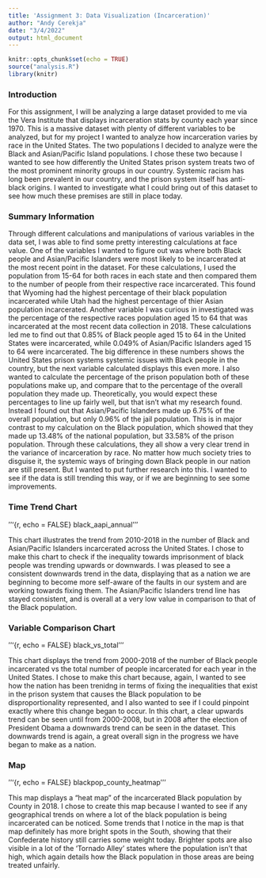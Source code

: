 ```yaml
---
title: 'Assignment 3: Data Visualization (Incarceration)'
author: "Andy Cerekja"
date: "3/4/2022"
output: html_document
---
```


```r
knitr::opts_chunk$set(echo = TRUE)
source("analysis.R")
library(knitr)
```

### Introduction

For this assignment, I will be analyzing a large dataset provided to me via the Vera Institute that displays incarceration stats by county each year since 1970. This is a massive dataset with plenty of different variables to be analyzed, but for my project I wanted to analyze how incarceration varies by race in the United States. The two populations I decided to analyze were the Black and Asian/Pacific Island populations. I chose these two because I wanted to see how differently the United States prison system treats two of the most prominent minority groups in our country. Systemic racism has long been prevalent in our country, and the prison system itself has anti-black origins. I wanted to investigate what I could bring out of this dataset to see how much these premises are still in place today.

### Summary Information

Through different calculations and manipulations of various variables in the data set, I was able to find some pretty interesting calculations at face value. 
One of the variables I wanted to figure out was where both Black people and Asian/Pacific Islanders were most likely to be incarcerated at the most recent point in the dataset. For these calculations, I used the population from 15-64 for both races in each state and then compared them to the number of people from their respective race incarcerated. This found that Wyoming had the highest percentage of their black population incarcerated while Utah had the highest percentage of thier Asian population incarcerated.
Another variable I was curious in investigated was the percentage of the respective races population aged 15 to 64 that was incarcerated at the most recent data collection in 2018. These calculations led me to find out that 0.85% of Black people aged 15 to 64 in the United States were incarcerated, while 0.049% of Asian/Pacific Islanders aged 15 to 64 were incarcerated. The big difference in these numbers shows the United States prison systems systemic issues with Black people in the country, but the next variable calculated displays this even more.
I also wanted to calculate the percentage of the prison population both of these populations make up, and compare that to the percentage of the overall population they made up. Theoretically, you would expect these percentages to line up fairly well, but that isn't what my research found. Instead I found out that Asian/Pacific Islanders made up 6.75% of the overall population, but only 0.96% of the jail population. This is in major contrast to my calculation on the Black population, which showed that they made up 13.48% of the national population, but 33.58% of the prison population.
Through these calculations, they all show a very clear trend in the variance of incarceration by race. No matter how much society tries to disguise it, the systemic ways of bringing down Black people in our nation are still present. But I wanted to put further research into this. I wanted to see if the data is still trending this way, or if we are beginning to see some improvements.

### Time Trend Chart
'''{r, echo = FALSE}
black_aapi_annual
'''

This chart illustrates the trend from 2010-2018 in the number of Black and Asian/Pacific Islanders incarcerated across the United States. I chose to make this chart to check if the inequality towards imprisonment of black people was trending upwards or downwards. I was pleased to see a consistent downwards trend in the data, displaying that as a nation we are beginning to become more self-aware of the faults in our system and are working towards fixing them. The Asian/Pacific Islanders trend line has stayed consistent, and is overall at a very low value in comparison to that of the Black population.

### Variable Comparison Chart
'''{r, echo = FALSE}
black_vs_total
'''

This chart displays the trend from 2000-2018 of the number of Black people incarcerated vs the total number of people incarcerated for each year in the United States. I chose to make this chart because, again, I wanted to see how the nation has been trenidng in terms of fixing the inequalities that exist in the prison system that causes the Black population to be disproportionality represented, and I also wanted to see if I could pinpoint exactly where this change began to occur. In this chart, a clear upwards trend can be seen until from 2000-2008, but in 2008 after the election of President Obama a downwards trend can be seen in the dataset. This downwards trend is again, a great overall sign in the progress we have began to make as a nation.

### Map
'''{r, echo = FALSE}
blackpop_county_heatmap
'''

This map displays a "heat map" of the incarcerated Black population by County in 2018. I chose to create this map because I wanted to see if any geographical trends on where a lot of the black population is being incarcerated can be noticed. Some trends that I notice in the map is that map definitely has more bright spots in the South, showing that their Confederate history still carries some weight today. Brighter spots are also visible in a lot of the 'Tornado Alley' states where the population isn't that high, which again details how the Black population in those areas are being treated unfairly. 
